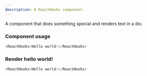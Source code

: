```yaml
---
description: A ReactHooks component.
---
```



A component that does something special and renders text in a div.

### Component usage
```js
<ReactHooks>Hello world!</ReactHooks>
```

### Render hello world!

```js live
<ReactHooks>Hello world!</ReactHooks>
```
